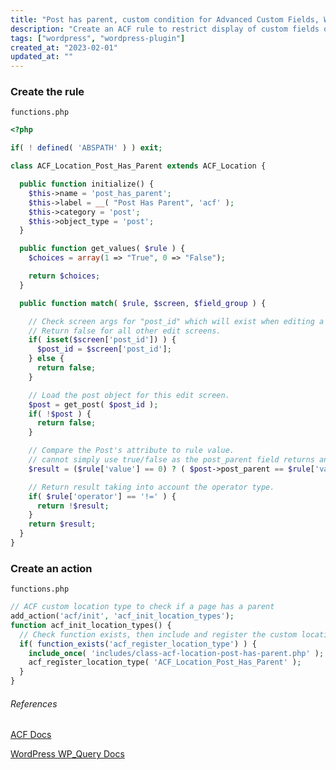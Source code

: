 ```yaml
---
title: "Post has parent, custom condition for Advanced Custom Fields, Wordpress"
description: "Create an ACF rule to restrict display of custom fields on the edit page based on whether or not the post has ancestors."
tags: ["wordpress", "wordpress-plugin"]
created_at: "2023-02-01"
updated_at: ""
---
```


### Create the rule

`functions.php`

```php
<?php

if( ! defined( 'ABSPATH' ) ) exit;

class ACF_Location_Post_Has_Parent extends ACF_Location {

  public function initialize() {
    $this->name = 'post_has_parent';
    $this->label = __( "Post Has Parent", 'acf' );
    $this->category = 'post';
    $this->object_type = 'post';
  }

  public function get_values( $rule ) {
    $choices = array(1 => "True", 0 => "False");

    return $choices;
  }

  public function match( $rule, $screen, $field_group ) {

    // Check screen args for "post_id" which will exist when editing a post.
    // Return false for all other edit screens.
    if( isset($screen['post_id']) ) {
      $post_id = $screen['post_id'];
    } else {
      return false;
    }

    // Load the post object for this edit screen.
    $post = get_post( $post_id );
    if( !$post ) {
      return false;
    }

    // Compare the Post's attribute to rule value.
    // cannot simply use true/false as the post_parent field returns an id not a boolean
    $result = ($rule['value'] == 0) ? ( $post->post_parent == $rule['value'] ) : ( $post->post_parent > 0 );

    // Return result taking into account the operator type.
    if( $rule['operator'] == '!=' ) {
      return !$result;
    }
    return $result;
  }
}
```

### Create an action

`functions.php`

```php
// ACF custom location type to check if a page has a parent
add_action('acf/init', 'acf_init_location_types');
function acf_init_location_types() {
  // Check function exists, then include and register the custom location type class.
  if( function_exists('acf_register_location_type') ) {
    include_once( 'includes/class-acf-location-post-has-parent.php' );
    acf_register_location_type( 'ACF_Location_Post_Has_Parent' );
  }
}
```

###### References

[ACF Docs](https://www.advancedcustomfields.com/resources/custom-location-rules/)

[WordPress WP_Query Docs](https://developer.wordpress.org/reference/classes/wp_query/)

